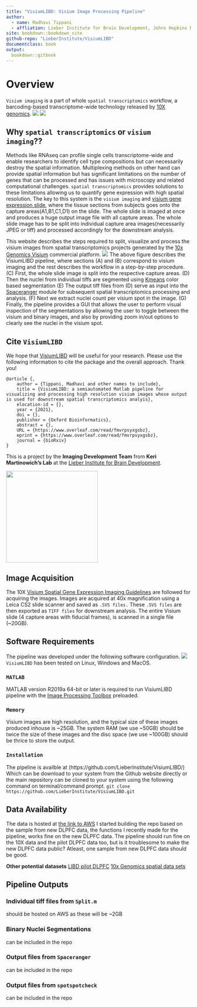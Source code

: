 ```yaml
---
title: "VisiumLIBD: Visium Image Processing Pipeline"
author: 
  - name: Madhavi Tippani
  - affliation: Lieber Institute for Brain Development, Johns Hopkins Medical Campus
site: bookdown::bookdown_site
github-repo: "LieberInstitute/VisiumLIBD"
documentclass: book
output:
  bookdown::gitbook
---
```


# Overview {-}

`Visium imaging` is a part of whole `spatial transcriptomics` workflow, a barcoding-based transcriptome-wide technology released by [10X genomics](https://www.10xgenomics.com).
\centering
![](images/visium_imaging.png)
\centering
![](images/visium_spot.png)

## Why `spatial transcriptomics` or `visium imaging`?? {-}
Methods like RNAseq can profile single cells transcriptome-wide and enable researchers to identify cell type compositions but can necessarily destroy the spatial information. Multiplexing methods on other hand can provide spatial information but has significant limitations on the number of genes that can be processed and has issues with microscopy and related computational challenges. `spatial transcriptomics` provides solutions to these limitations allowing us to quantify gene expression with high spatial resolution. The key to this system is the `visium imaging` and [visium gene expression slide](https://www.10xgenomics.com/products/spatial-gene-expression), where the tissue sections from subjects goes onto the capture areas(A1,B1,C1,D1) on the slide. The whole slide is imaged at once and produces a huge output image file with all capture areas. The whole slide image has to be split into individual capture area images(necessarily JPEG or tiff) and processed accordingly for the downstream analysis. 

This website describes the steps required to split, visualize and process the visium images from spatial transcriptomics projects generated by the [10x Genomics  Visium](https://www.10xgenomics.com/spatial-transcriptomics) commercial platform.
\centering
![](images/VisiumLIBD.png)
The above figure describes the VisiumLIBD pipeline, where sections (A) and (B) correspond to visium imaging and the rest describes the workflow in a step-by-step procedure. (C) First, the whole slide image is split into the respective capture areas. (D) Then the nuclei from individual tiffs are segmented using [Kmeans](https://www.mathworks.com/help/images/color-based-segmentation-using-k-means-clustering.html) color based segmentation (E) The output tiff files from (D) serve as input into the [Spaceranger](https://support.10xgenomics.com/spatial-gene-expression/software/pipelines/latest/using/count) module for subsequent spatial transcriptomics processing and analysis.  (F) Next we extract nuclei count per visium spot in the image. (G) Finally, the pipeline provides a GUI that allows the user to perform visual inspection of the segmentations by allowing the user to toggle between the visium and binary images, and also by providing zoom in/out options to clearly see the nuclei in the visium spot. 

## Cite `VisiumLIBD` {-}

We hope that [VisiumLIBD](http://research.libd.org/VisiumLIBD/) will be useful for your research. Please use the following information to cite the package and the overall approach. Thank you!

```
@article {,
	author = {Tippani, Madhavi and other names to include},
	title = {VisiumLIBD: a semiautomated Matlab pipeline for visualizing and processing high resolution visium images whose output is used for downstream spatial transcriptomics analyis},
	elocation-id = {},
	year = {2021},
	doi = {},
	publisher = {Oxford Bioinformatics},
	abstract = {},
	URL = {https://www.overleaf.com/read/fmvrpsyxgsbz},
	eprint = {https://www.overleaf.com/read/fmvrpsyxgsbz},
	journal = {bioRxiv}
}
```

This is a project by the **Imaging Development Team** from **Keri Martinowich's Lab** at the [Lieber Institute for Brain Development](https://www.libd.org/).

<img src="http://lcolladotor.github.io/img/LIBD_logo.jpg" width="250px">

## Image Acquisition {-}
The 10X [Visium Spatial Gene Expression Imaging Guidelines](https://support.10xgenomics.com/spatial-gene-expression/imaging/doc/technical-note-visium-spatial-gene-expression-imaging-guidelines) are followed for acquiring the images. Images are acquired at 40x magnification using a Leica CS2 slide scanner and saved as `.SVS files.` These `.SVS files` are then exported as `TIFF files` for downstream analysis. The entire Visium slide (4 capture areas with fiducial frames), is scanned in a single file (~20GB).

## Software Requirements {-}
The pipeline was developed under the following software configuration.
\centering
![](images/Software_Configuration.png)
`VisiumLIBD` has been tested on Linux, Windows and MacOS.

### `MATLAB` {-}

MATLAB version R2019a 64-bit or later is required to run VisiumLIBD pipeline with the [Image Processing Toolbox](https://www.mathworks.com/products/image.html) preloaded. 

### `Memory` {-}
Visium images are high resolution, and the typical size of these images produced inhouse is ~25GB. The system RAM (we use ~50GB) should be twice the size of these images and the disc space (we use ~100GB) should be thrice to store the output.

### `Installation` {-}

The pipeline is availble at (https://github.com/LieberInstitute/VisiumLIBD/)
Which can be download to your system from the Github website directly or the main repository can be cloned to your system using the following command on terminal/command prompt.
`git clone https://github.com/LieberInstitute/VisiumLIBD.git`

## Data Availability {-}

The data is hosted at [the link to AWS](https://github.com/LieberInstitute/spatialLIBD#raw-data)
I started building the repo based on the sample from new DLPFC data, the functions I recently made for the pipeline, works fine on the new DLPFC data. The pipeline should run fine on the 10X data and the pilot DLPFC data too, but is it troublesome to make the new DLPFC data public? Atleast, one sample from new DLPFC data should be good.  

**Other potential datasets** 
[LIBD pilot DLPFC](https://github.com/LieberInstitute/spatialLIBD#raw-data)
[10x Genomics spatial data sets](https://support.10xgenomics.com/spatial-gene-expression/datasets) 

## Pipeline Outputs {-}

### Individual tiff files from `Split.m` {-}

should be hosted on AWS as these will be ~2GB

### Binary Nuclei Segmentations {-}

can be included in the repo

### Output files from `Spaceranger` {-}

can be included in the repo

### Output files from `spotspotcheck` {-}

can be included in the repo
